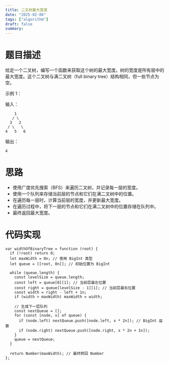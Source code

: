```yaml
---
title: 二叉树最大宽度
date: "2025-02-06"
tags: ["algorithm"]
draft: false
summary:
---
```


# 题目描述

给定一个二叉树，编写一个函数来获取这个树的最大宽度。树的宽度是所有层中的最大宽度。这个二叉树与满二叉树（full binary tree）结构相同，但一些节点为空。

示例 1：

输入：

```
    1
   / \
  3   2
 / \   \
4   5   6
```

输出：

```
4

```

# 思路

- 使用广度优先搜索（BFS）来遍历二叉树，并记录每一层的宽度。
- 使用一个队列来存储当前层的节点和它们在满二叉树中的位置。
- 在遍历每一层时，计算当前层的宽度，并更新最大宽度。
- 在遍历过程中，将下一层的节点和它们在满二叉树中的位置存储在队列中。
- 最终返回最大宽度。

# 代码实现

```
var widthOfBinaryTree = function (root) {
  if (!root) return 0;
  let maxWidth = 0n; // 使用 BigInt 类型
  let queue = [[root, 0n]]; // 初始位置为 BigInt

  while (queue.length) {
    const levelSize = queue.length;
    const left = queue[0][1]; // 当前层最左位置
    const right = queue[levelSize - 1][1]; // 当前层最右位置
    const width = right - left + 1n;
    if (width > maxWidth) maxWidth = width;

    // 生成下一层队列
    const nextQueue = [];
    for (const [node, x] of queue) {
      if (node.left) nextQueue.push([node.left, x * 2n]); // BigInt 运算
      if (node.right) nextQueue.push([node.right, x * 2n + 1n]);
    }
    queue = nextQueue;
  }

  return Number(maxWidth); // 最终转回 Number
};


```
